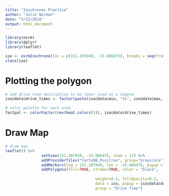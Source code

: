 ```yaml
---
title: "Isochrones Practice"
author: "Julie Norman"
date: "5/22/2018"
output: html_document
---
```


```r
library(osrm)
library(dplyr)
library(leaflet)
```

```r
iso <- osrmIsochrone(loc = c(151.207049, -33.886475), breaks = seq(from = 0,to = 30, by = 5))
class(iso)
```

# Plotting the polygon

```r
# add drive time description to be later used as a legend
iso@data$drive_times <- factor(paste(iso@data$min, "to", iso@data$max, "min"))

# color palette for each area
factpal <- colorFactor(rev(heat.colors(5)), iso@data$drive_times)
```

# Draw Map
```r
# draw map
leaflet() %>% 
                setView(151.207049, -33.886475, zoom = 11) %>%
                addProviderTiles("CartoDB.Positron", group="Greyscale") %>% 
                addMarkers(lng = 151.207049, lat = -33.886475, popup = "100 Chalmers Street") %>% 
                addPolygons(fill=TRUE, stroke=TRUE, color = "black",
                                        
                                        weight=0.5, fillOpacity=0.2,
                                        data = iso, popup = iso@data$drive_times,
                                        group = "Drive Time") 
              
```